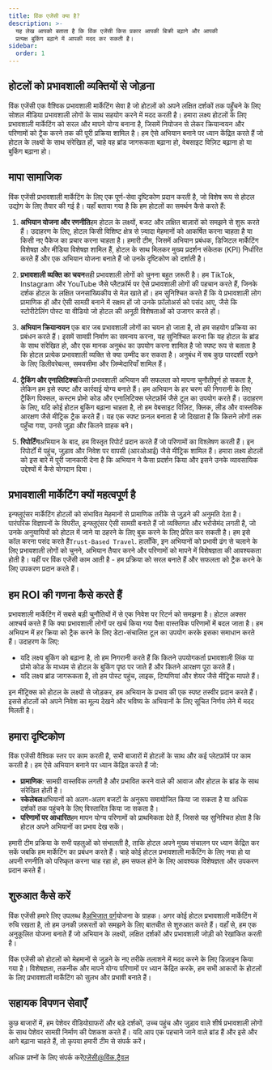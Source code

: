 ```yaml
---
title: विंक एजेंसी क्या है?
description: >-
  यह लेख आपको बताता है कि विंक एजेंसी किस प्रकार आपकी बिक्री बढ़ाने और आपकी
  प्रत्यक्ष बुकिंग बढ़ाने में आपकी मदद कर सकती है।
sidebar:
  order: 1
---
```


## होटलों को प्रभावशाली व्यक्तियों से जोड़ना

विंक एजेंसी एक वैश्विक प्रभावशाली मार्केटिंग सेवा है जो होटलों को अपने लक्षित दर्शकों तक पहुँचने के लिए सोशल मीडिया प्रभावशाली लोगों के साथ सहयोग करने में मदद करती है। हमारा लक्ष्य होटलों के लिए प्रभावशाली मार्केटिंग को सरल और मापने योग्य बनाना है, जिसमें नियोजन से लेकर क्रियान्वयन और परिणामों को ट्रैक करने तक की पूरी प्रक्रिया शामिल है। हम ऐसे अभियान बनाने पर ध्यान केंद्रित करते हैं जो होटल के लक्ष्यों के साथ संरेखित हों, चाहे वह ब्रांड जागरूकता बढ़ाना हो, वेबसाइट विज़िट बढ़ाना हो या बुकिंग बढ़ाना हो।

## मापा सामाजिक

विंक एजेंसी प्रभावशाली मार्केटिंग के लिए एक पूर्ण-सेवा दृष्टिकोण प्रदान करती है, जो विशेष रूप से होटल उद्योग के लिए तैयार की गई है। यहाँ बताया गया है कि हम होटलों का समर्थन कैसे करते हैं:

1. **अभियान योजना और रणनीति**हम होटल के लक्ष्यों, बजट और लक्षित बाज़ारों को समझने से शुरू करते हैं। उदाहरण के लिए, होटल किसी विशिष्ट क्षेत्र से ज़्यादा मेहमानों को आकर्षित करना चाहता है या किसी नए पैकेज का प्रचार करना चाहता है। हमारी टीम, जिसमें अभियान प्रबंधक, डिजिटल मार्केटिंग विशेषज्ञ और मीडिया विशेषज्ञ शामिल हैं, होटल के साथ मिलकर मुख्य प्रदर्शन संकेतक (KPI) निर्धारित करते हैं और एक अभियान योजना बनाते हैं जो उनके दृष्टिकोण को दर्शाती है।

2. **प्रभावशाली व्यक्ति का चयन**सही प्रभावशाली लोगों को चुनना बहुत ज़रूरी है। हम TikTok, Instagram और YouTube जैसे प्लैटफ़ॉर्म पर ऐसे प्रभावशाली लोगों की पहचान करते हैं, जिनके दर्शक होटल के लक्षित जनसांख्यिकीय से मेल खाते हों। हम सुनिश्चित करते हैं कि ये प्रभावशाली लोग प्रामाणिक हों और ऐसी सामग्री बनाने में सक्षम हों जो उनके फ़ॉलोअर्स को पसंद आए, जैसे कि स्टोरीटेलिंग पोस्ट या वीडियो जो होटल की अनूठी विशेषताओं को उजागर करते हों।

3. **अभियान क्रियान्वयन**
   एक बार जब प्रभावशाली लोगों का चयन हो जाता है, तो हम सहयोग प्रक्रिया का प्रबंधन करते हैं। इसमें सामग्री निर्माण का समन्वय करना, यह सुनिश्चित करना कि यह होटल के ब्रांड के साथ संरेखित हो, और एक मानक अनुबंध का उपयोग करना शामिल है जो स्पष्ट रूप से बताता है कि होटल प्रत्येक प्रभावशाली व्यक्ति से क्या उम्मीद कर सकता है। अनुबंध में सब कुछ पारदर्शी रखने के लिए डिलीवरेबल्स, समयसीमा और ज़िम्मेदारियाँ शामिल हैं।

4. **ट्रैकिंग और एनालिटिक्स**किसी प्रभावशाली अभियान की सफलता को मापना चुनौतीपूर्ण हो सकता है, लेकिन हम इसे स्पष्ट और कार्रवाई योग्य बनाते हैं। हम अभियान के हर चरण की निगरानी के लिए ट्रैकिंग पिक्सल, कस्टम प्रोमो कोड और एनालिटिक्स प्लेटफ़ॉर्म जैसे टूल का उपयोग करते हैं। उदाहरण के लिए, यदि कोई होटल बुकिंग बढ़ाना चाहता है, तो हम वेबसाइट विज़िट, क्लिक, लीड और वास्तविक आरक्षण जैसे मीट्रिक ट्रैक करते हैं। यह एक स्पष्ट फ़नल बनाता है जो दिखाता है कि कितने लोगों तक पहुँचा गया, उनसे जुड़ा और कितने ग्राहक बने।

5. **रिपोर्टिंग**अभियान के बाद, हम विस्तृत रिपोर्ट प्रदान करते हैं जो परिणामों का विश्लेषण करती हैं। इन रिपोर्टों में पहुंच, जुड़ाव और निवेश पर वापसी (आरओआई) जैसे मीट्रिक शामिल हैं। हमारा लक्ष्य होटलों को इस बारे में पूरी जानकारी देना है कि अभियान ने कैसा प्रदर्शन किया और इसने उनके व्यावसायिक उद्देश्यों में कैसे योगदान दिया।

## प्रभावशाली मार्केटिंग क्यों महत्वपूर्ण है

इन्फ्लुएंसर मार्केटिंग होटलों को संभावित मेहमानों से प्रामाणिक तरीके से जुड़ने की अनुमति देता है। पारंपरिक विज्ञापनों के विपरीत, इन्फ्लुएंसर ऐसी सामग्री बनाते हैं जो व्यक्तिगत और भरोसेमंद लगती है, जो उनके अनुयायियों को होटल में जाने या ठहरने के लिए बुक करने के लिए प्रेरित कर सकती है। हम इसे कॉल करना पसंद करते हैं`Trust-Based Travel`. हालाँकि, इन अभियानों को प्रभावी ढंग से चलाने के लिए प्रभावशाली लोगों को चुनने, अभियान तैयार करने और परिणामों को मापने में विशेषज्ञता की आवश्यकता होती है। यहीं पर विंक एजेंसी काम आती है - हम प्रक्रिया को सरल बनाते हैं और सफलता को ट्रैक करने के लिए उपकरण प्रदान करते हैं।

## हम ROI की गणना कैसे करते हैं

प्रभावशाली मार्केटिंग में सबसे बड़ी चुनौतियों में से एक निवेश पर रिटर्न को समझना है। होटल अक्सर आश्चर्य करते हैं कि क्या प्रभावशाली लोगों पर खर्च किया गया पैसा वास्तविक परिणामों में बदल जाता है। हम अभियान में हर क्रिया को ट्रैक करने के लिए डेटा-संचालित टूल का उपयोग करके इसका समाधान करते हैं। उदाहरण के लिए:

* यदि लक्ष्य बुकिंग को बढ़ाना है, तो हम निगरानी करते हैं कि कितने उपयोगकर्ता प्रभावशाली लिंक या प्रोमो कोड के माध्यम से होटल के बुकिंग पृष्ठ पर जाते हैं और कितने आरक्षण पूरा करते हैं।
* यदि लक्ष्य ब्रांड जागरूकता है, तो हम पोस्ट पहुंच, लाइक, टिप्पणियां और शेयर जैसे मीट्रिक मापते हैं।

इन मीट्रिक्स को होटल के लक्ष्यों से जोड़कर, हम अभियान के प्रभाव की एक स्पष्ट तस्वीर प्रदान करते हैं। इससे होटलों को अपने निवेश का मूल्य देखने और भविष्य के अभियानों के लिए सूचित निर्णय लेने में मदद मिलती है।

## हमारा दृष्टिकोण

विंक एजेंसी वैश्विक स्तर पर काम करती है, सभी बाजारों में होटलों के साथ और कई प्लेटफ़ॉर्म पर काम करती है। हम ऐसे अभियान बनाने पर ध्यान केंद्रित करते हैं जो:

* **प्रामाणिक**: सामग्री वास्तविक लगती है और प्रभावित करने वाले की आवाज और होटल के ब्रांड के साथ संरेखित होती है।
* **स्केलेबल**अभियानों को अलग-अलग बजटों के अनुरूप समायोजित किया जा सकता है या अधिक दर्शकों तक पहुंचने के लिए विस्तारित किया जा सकता है।
* **परिणामों पर आधारित**हम मापन योग्य परिणामों को प्राथमिकता देते हैं, जिससे यह सुनिश्चित होता है कि होटल अपने अभियानों का प्रभाव देख सकें।

हमारी टीम प्रक्रिया के सभी पहलुओं को संभालती है, ताकि होटल अपने मुख्य संचालन पर ध्यान केंद्रित कर सकें जबकि हम मार्केटिंग का प्रबंधन करते हैं। चाहे कोई होटल प्रभावशाली मार्केटिंग के लिए नया हो या अपनी रणनीति को परिष्कृत करना चाह रहा हो, हम सफल होने के लिए आवश्यक विशेषज्ञता और उपकरण प्रदान करते हैं।

## शुरुआत कैसे करें

विंक एजेंसी हमारे लिए उपलब्ध है[अभिजात वर्ग](/managed-social/what-is-managed-social/#subscription-tiers)योजना के ग्राहक।
अगर कोई होटल प्रभावशाली मार्केटिंग में रुचि रखता है, तो हम उनकी ज़रूरतों को समझने के लिए बातचीत से शुरुआत करते हैं।
वहाँ से, हम एक अनुकूलित योजना बनाते हैं जो अभियान के लक्ष्यों, लक्षित दर्शकों और प्रभावशाली जोड़ी को रेखांकित करती है।

विंक एजेंसी को होटलों को मेहमानों से जुड़ने के नए तरीके तलाशने में मदद करने के लिए डिज़ाइन किया गया है। विशेषज्ञता, तकनीक और मापने योग्य परिणामों पर ध्यान केंद्रित करके, हम सभी आकारों के होटलों के लिए प्रभावशाली मार्केटिंग को सुलभ और प्रभावी बनाते हैं।

## सहायक विपणन सेवाएँ

कुछ बाजारों में, हम पेशेवर वीडियोग्राफरों और बड़े दर्शकों, उच्च पहुंच और जुड़ाव वाले शीर्ष प्रभावशाली लोगों के साथ पेशेवर सामग्री निर्माण की पेशकश करते हैं। यदि आप एक पहचाने जाने वाले ब्रांड हैं और इसे और आगे बढ़ाना चाहते हैं, तो कृपया हमारी टीम से संपर्क करें।

अधिक प्रश्नों के लिए संपर्क करें[एजेंसी@विंक.ट्रैवल](mailto://agency@wink.travel)


